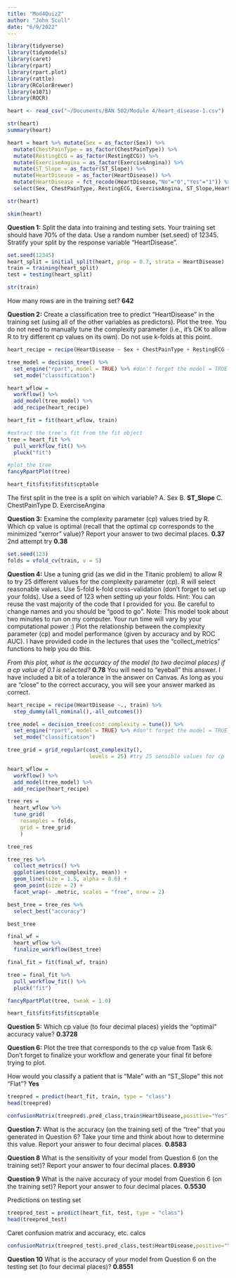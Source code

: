 ```yaml
---
title: "Mod4Quiz2"
author: "John Scull"
date: "6/9/2022"
---
```


```r
library(tidyverse)
library(tidymodels)
library(caret)
library(rpart)
library(rpart.plot) 
library(rattle)
library(RColorBrewer)
library(e1071)
library(ROCR)
```

```r
heart <- read_csv("~/Documents/BAN 502/Module 4/heart_disease-1.csv")
```

```r
str(heart)
summary(heart)
```

```r
heart = heart %>% mutate(Sex = as_factor(Sex)) %>% 
  mutate(ChestPainType = as_factor(ChestPainType)) %>% 
  mutate(RestingECG = as_factor(RestingECG)) %>%
  mutate(ExerciseAngina = as_factor(ExerciseAngina)) %>%
  mutate(ST_Slope = as_factor(ST_Slope)) %>%
  mutate(HeartDisease = as_factor(HeartDisease)) %>%
  mutate(HeartDisease = fct_recode(HeartDisease,"No"="0","Yes"="1")) %>%
  select(Sex, ChestPainType, RestingECG, ExerciseAngina, ST_Slope,HeartDisease)

str(heart)
```

```r
skim(heart)
```



**Question 1:** Split the data into training and testing sets. Your training set should have 70% of the data.
Use a random number (set.seed) of 12345. Stratify your split by the response variable “HeartDisease”.

```r
set.seed(12345) 
heart_split = initial_split(heart, prop = 0.7, strata = HeartDisease)
train = training(heart_split)
test = testing(heart_split)

str(train)
```


How many rows are in the training set? **642**

**Question 2:** Create a classification tree to predict “HeartDisease” in the training set (using all of the other
variables as predictors). Plot the tree. You do not need to manually tune the complexity parameter (i.e., it’s
OK to allow R to try different cp values on its own). Do not use k-folds at this point.
```r
heart_recipe = recipe(HeartDisease ~ Sex + ChestPainType + RestingECG + ExerciseAngina + ST_Slope + HeartDisease, train)

tree_model = decision_tree() %>% 
  set_engine("rpart", model = TRUE) %>% #don't forget the model = TRUE flag
  set_mode("classification")

heart_wflow = 
  workflow() %>% 
  add_model(tree_model) %>% 
  add_recipe(heart_recipe)

heart_fit = fit(heart_wflow, train)
```

```r
#extract the tree's fit from the fit object
tree = heart_fit %>% 
  pull_workflow_fit() %>% 
  pluck("fit")

#plot the tree
fancyRpartPlot(tree)
```
```r
heart_fit$fit$fit$fit$cptable
```


The first split in the tree is a split on which variable?
A. Sex
B. **ST_Slope**
C. ChestPainType
D. ExerciseAngina


**Question 3:** Examine the complexity parameter (cp) values tried by R.
Which cp value is optimal (recall that the optimal cp corresponds to the minimized “xerror” value)? Report
your answer to two decimal places. **0.37** 2nd attempt try **0.38**


```r
set.seed(123)
folds = vfold_cv(train, v = 5)
```


**Question 4:** Use a tuning grid (as we did in the Titanic problem) to allow R to try 25 different values for
the complexity parameter (cp). R will select reasonable values. Use 5-fold k-fold cross-validation (don’t forget
to set up your folds). Use a seed of 123 when setting up your folds.
Hint: You can reuse the vast majority of the code that I provided for you. Be careful to change names and
you should be “good to go”. Note: This model took about two minutes to run on my computer. Your run
time will vary by your computational power :) Plot the relationship between the complexity parameter (cp)
and model performance (given by accuracy and by ROC AUC). I have provided code in the lectures that
uses the “collect_metrics” functions to help you do this.

*From this plot, what is the accuracy of the model (to two decimal places) if a cp value of 0.1 is selected?* 
**0.78**
You will need to “eyeball” this answer. I have included a bit of a tolerance in the answer on Canvas. As long as
you are “close” to the correct accuracy, you will see your answer marked as correct.

```r
heart_recipe = recipe(HeartDisease ~., train) %>%
  step_dummy(all_nominal(),-all_outcomes())

tree_model = decision_tree(cost_complexity = tune()) %>% 
  set_engine("rpart", model = TRUE) %>% #don't forget the model = TRUE flag
  set_mode("classification")

tree_grid = grid_regular(cost_complexity(),
                          levels = 25) #try 25 sensible values for cp

heart_wflow = 
  workflow() %>% 
  add_model(tree_model) %>% 
  add_recipe(heart_recipe)

tree_res = 
  heart_wflow %>% 
  tune_grid(
    resamples = folds,
    grid = tree_grid
    )

tree_res
```

```r
tree_res %>%
  collect_metrics() %>%
  ggplot(aes(cost_complexity, mean)) +
  geom_line(size = 1.5, alpha = 0.6) +
  geom_point(size = 2) +
  facet_wrap(~ .metric, scales = "free", nrow = 2) 
```
```r
best_tree = tree_res %>%
  select_best("accuracy")

best_tree
```

```r
final_wf = 
  heart_wflow %>% 
  finalize_workflow(best_tree)
```

```r
final_fit = fit(final_wf, train)

tree = final_fit %>% 
  pull_workflow_fit() %>% 
  pluck("fit")

fancyRpartPlot(tree, tweak = 1.0) 

```

```r
heart_fit$fit$fit$fit$cptable
```

**Question 5:** Which cp value (to four decimal places) yields the “optimal” accuracy value? **0.3728**

**Question 6:** Plot the tree that corresponds to the cp value from Task 6. Don’t forget to finalize your
workflow and generate your final fit before trying to plot.

How would you classify a patient that is “Male” with an “ST_Slope” this not “Flat”? **Yes**

```r
treepred = predict(heart_fit, train, type = "class")
head(treepred)
```

```r
confusionMatrix(treepred$.pred_class,train$HeartDisease,positive="Yes") #predictions first then actual
```

**Question 7:** What is the accuracy (on the training set) of the “tree” that you generated in Question 6?
Take your time and think about how to determine this value. Report your answer to four decimal places. **0.8583**

**Question 8** What is the sensitivity of your model from Question 6 (on the training set)? Report your answer
to four decimal places. **0.8930**

**Question 9** What is the naive accuracy of your model from Question 6 (on the training set)? Report your
answer to four decimal places. **0.5530**


Predictions on testing set  
```r
treepred_test = predict(heart_fit, test, type = "class")
head(treepred_test)
```

Caret confusion matrix and accuracy, etc. calcs  
```r
confusionMatrix(treepred_test$.pred_class,test$HeartDisease,positive="Yes") #predictions first then actual
```

**Question 10** What is the accuracy of your model from Question 6 on the testing set (to four decimal places)? **0.8551**